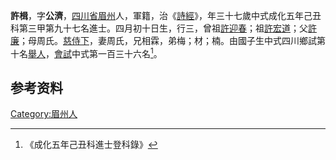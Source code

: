 {{明清人物信息框
| 姓名 = 許楫
| 原名 =
| 圖片名稱= 
| 圖片大小 =
| 圖片說明 = 
| 最高職務 =
| 國家 = 大明 
| 爵位 =
| 籍貫 = [[四川省|四川省]][[眉州|眉州]]
| 族裔 = 
| 旗籍 = 
| 字號 = 
| 諡號 =
| 出生日期 = 四月初十日
| 出生地點 =
| 逝世日期 = 
| 逝世地點 =
| 墓葬 =
| 配偶 = 周氏
| 親屬 = 曾祖[[許迎春|許迎春]]，祖[[許宏道|許宏道]]，父[[許廉|許廉]]，母周氏
| 出身 =
* 成化五年己丑科進士
| 經歷 =
| 著作 =  
*
*
*
}}
'''許楫'''{{BD|1433年||1492年||}}，字'''公濟'''，[[四川省|四川省]][[眉州|眉州]]人，軍籍，治《[[詩經|詩經]]》，年三十七歲中式成化五年己丑科第三甲第九十七名進士。四月初十日生，行三，曾祖[[許迎春|許迎春]]；祖[[許宏道|許宏道]]；父[[許廉|許廉]]；母周氏。[[慈侍下|慈侍下]]，妻周氏，兄相霖，弟梅；材；楠。由國子生中式四川鄉試第十名[[舉人|舉人]]，[[會試|會試]]中式第一百三十六名<ref>《成化五年己丑科進士登科錄》</ref>。

== 参考资料 ==
{{reflist}}

{{成化五年己丑科殿试金榜}}

{{Authority control}}

{{DEFAULTSORT:}}
[[Category:眉州人|Category:眉州人]]


{{明朝人物小作品}}